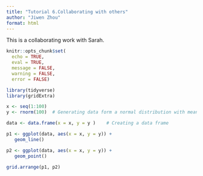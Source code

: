```yaml
---
title: "Tutorial 6.Collaborating with others"
author: "Jiwen Zhou"
format: html
---
```

This is a collaborating work with Sarah.

```r
knitr::opts_chunk$set(
  echo = TRUE,
  eval = TRUE,
  message = FALSE, 
  warning = FALSE,
  error = FALSE)
```

```r
library(tidyverse)
library(gridExtra)
```

```r
x <- seq(1:100)
y <- rnorm(100)  # Generating data form a normal distribution with mean 0 and variance  1

data <- data.frame(x = x, y = y )    # Creating a data frame

p1 <- ggplot(data, aes(x = x, y = y)) +
   geom_line()

p2 <- ggplot(data, aes(x = x, y = y)) +
   geom_point()

grid.arrange(p1, p2)
```

